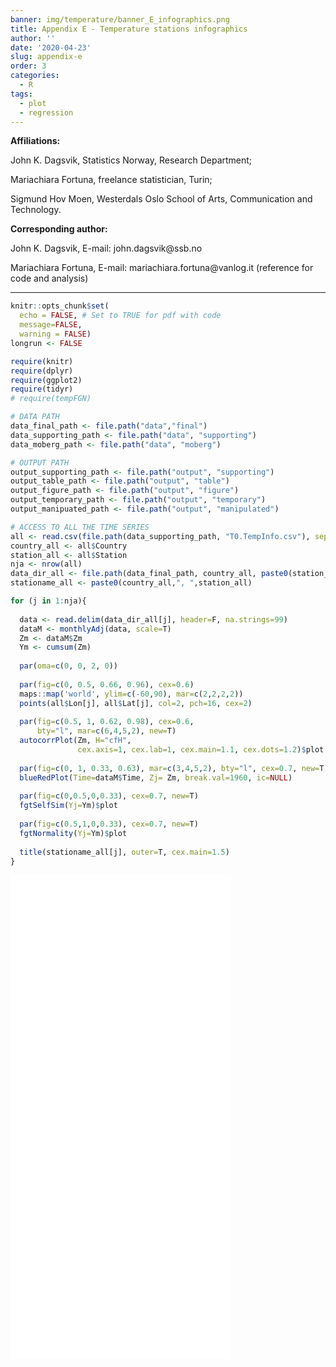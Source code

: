 ```yaml
---
banner: img/temperature/banner_E_infographics.png
title: Appendix E - Temperature stations infographics
author: ''
date: '2020-04-23'
slug: appendix-e
order: 3
categories:
  - R
tags:
  - plot
  - regression
---
```



**Affiliations:** 

John K. Dagsvik, Statistics Norway, Research Department; 

Mariachiara Fortuna, freelance statistician, Turin; 

Sigmund Hov Moen, Westerdals Oslo School of Arts, Communication and Technology. 


\vspace{0.5cm}

**Corresponding author:**

John K. Dagsvik, E-mail: john.dagsvik@ssb.no

Mariachiara Fortuna, E-mail: mariachiara.fortuna@vanlog.it (reference for code and analysis)


***

```r
knitr::opts_chunk$set(
  echo = FALSE, # Set to TRUE for pdf with code
  message=FALSE,
  warning = FALSE)
longrun <- FALSE
```



```r
require(knitr)
require(dplyr)
require(ggplot2)
require(tidyr)
# require(tempFGN)

```



```r
# DATA PATH
data_final_path <- file.path("data","final")
data_supporting_path <- file.path("data", "supporting")
data_moberg_path <- file.path("data", "moberg")

# OUTPUT PATH
output_supporting_path <- file.path("output", "supporting")
output_table_path <- file.path("output", "table")
output_figure_path <- file.path("output", "figure")
output_temporary_path <- file.path("output", "temporary")
output_manipuated_path <- file.path("output", "manipulated")
```


```r

# ACCESS TO ALL THE TIME SERIES
all <- read.csv(file.path(data_supporting_path, "T0.TempInfo.csv"), sep=";", dec=",")
country_all <- all$Country
station_all <- all$Station
nja <- nrow(all)
data_dir_all <- file.path(data_final_path, country_all, paste0(station_all, ".txt"))
stationame_all <- paste0(country_all,", ",station_all)

```
  



```r

for (j in 1:nja){ 
  
  data <- read.delim(data_dir_all[j], header=F, na.strings=99)
  dataM <- monthlyAdj(data, scale=T)
  Zm <- dataM$Zm 
  Ym <- cumsum(Zm)
  
  par(oma=c(0, 0, 2, 0))
  
  par(fig=c(0, 0.5, 0.66, 0.96), cex=0.6)
  maps::map('world', ylim=c(-60,90), mar=c(2,2,2,2))
  points(all$Lon[j], all$Lat[j], col=2, pch=16, cex=2)
  
  par(fig=c(0.5, 1, 0.62, 0.98), cex=0.6, 
      bty="l", mar=c(6,4,5,2), new=T)
  autocorrPlot(Zm, H="cfH", 
               cex.axis=1, cex.lab=1, cex.main=1.1, cex.dots=1.2)$plot
  
  par(fig=c(0, 1, 0.33, 0.63), mar=c(3,4,5,2), bty="l", cex=0.7, new=T)
  blueRedPlot(Time=dataM$Time, Zj= Zm, break.val=1960, ic=NULL)
  
  par(fig=c(0,0.5,0,0.33), cex=0.7, new=T)
  fgtSelfSim(Yj=Ym)$plot
  
  par(fig=c(0.5,1,0,0.33), cex=0.7, new=T)
  fgtNormality(Yj=Ym)$plot
  
  title(stationame_all[j], outer=T, cex.main=1.5)
}

```




<embed src="/img/temperature/FE1.Final_appendix_sheet.pdf" width="70%" height="775" type="application/pdf" />
